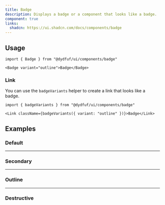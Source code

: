 ```yaml
---
title: Badge
description: Displays a badge or a component that looks like a badge.
component: true
links:
  shadcn: https://ui.shadcn.com/docs/components/badge
---
```


<ComponentPreview name="badge-demo" />

## Usage

```tsx
import { Badge } from "@dydfuf/ui/components/badge"
```

```tsx
<Badge variant="outline">Badge</Badge>
```

### Link

You can use the `badgeVariants` helper to create a link that looks like a badge.

```tsx
import { badgeVariants } from "@dydfuf/ui/components/badge"
```

```tsx
<Link className={badgeVariants({ variant: "outline" })}>Badge</Link>
```

## Examples

### Default

<ComponentPreview name="badge-demo" />

---

### Secondary

<ComponentPreview name="badge-secondary" />

---

### Outline

<ComponentPreview name="badge-outline" />

---

### Destructive

<ComponentPreview name="badge-destructive" />
